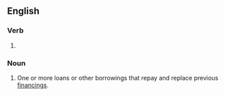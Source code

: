 ==English==

===Verb===
{{head|en|verb form}}

# {{present participle of|refinance|lang=en|nocat=1}}

===Noun===
{{en-noun}}

# {{lb|en|finance}} One or more loans or other borrowings that repay and replace previous [[financing]]s.